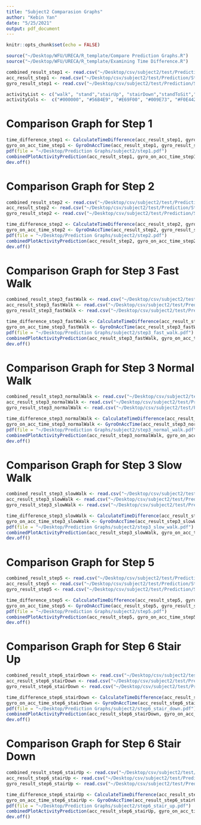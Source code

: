 ```yaml
---
title: "Subject2 Comparasion Graphs"
author: "Kebin Yan"
date: "5/25/2021"
output: pdf_document
---
```


```r
knitr::opts_chunk$set(echo = FALSE)
```

```r
source("~/Desktop/WFU/URECA/R_template/Compare Prediction Graphs.R")
source("~/Desktop/WFU/URECA/R_template/Examining Time Difference.R")
```

```r
combined_result_step1 <- read.csv("~/Desktop/csv/subject2/test/Prediction/Step1/front_pred.csv")
acc_result_step1 <- read.csv("~/Desktop/csv/subject2/test/Prediction/Step1/acc_front_pred.csv")
gyro_result_step1 <- read.csv("~/Desktop/csv/subject2/test/Prediction/Step1/gyro_front_pred.csv")
```

```r
activityList <- c("walk", "stand","stairUp", "stairDown","standToSit","sit","sitToStand")
activityCols <-  c("#000000", "#56B4E9", "#E69F00", "#009E73", "#F0E442", "#CC79A7", "#D55E00")
```

# Comparison Graph for Step 1
```r
time_difference_step1 <- CalculateTimeDifference(acc_result_step1, gyro_result_step1)
gyro_on_acc_time_step1 <- GyroOnAccTime(acc_result_step1, gyro_result_step1,time_difference_step1)
pdf(file = "~/Desktop/Prediction Graphs/subject2/step1.pdf")
combinedPlotActivityPrediction(acc_result_step1, gyro_on_acc_time_step1, combined_result_step1, NA, activityList, activityCols, TRUE)
dev.off()
```

\newpage
# Comparison Graph for Step 2
```r
combined_result_step2 <- read.csv("~/Desktop/csv/subject2/test/Prediction/Step2/front_pred.csv")
acc_result_step2 <- read.csv("~/Desktop/csv/subject2/test/Prediction/Step2/acc_front_pred.csv")
gyro_result_step2 <- read.csv("~/Desktop/csv/subject2/test/Prediction/Step2/gyro_front_pred.csv")
```


```r
time_difference_step2 <- CalculateTimeDifference(acc_result_step2, gyro_result_step2)
gyro_on_acc_time_step2 <- GyroOnAccTime(acc_result_step2, gyro_result_step2,time_difference_step2)
pdf(file = "~/Desktop/Prediction Graphs/subject2/step2.pdf")
combinedPlotActivityPrediction(acc_result_step2, gyro_on_acc_time_step2, combined_result_step2, NA, activityList, activityCols, TRUE)
dev.off()
```

\newpage
# Comparison Graph for Step 3 Fast Walk
```r
combined_result_step3_fastWalk <- read.csv("~/Desktop/csv/subject2/test/Prediction/Step3/front_pred_fast.csv")
acc_result_step3_fastWalk <- read.csv("~/Desktop/csv/subject2/test/Prediction/Step3/acc_front_pred_fast.csv")
gyro_result_step3_fastWalk <- read.csv("~/Desktop/csv/subject2/test/Prediction/Step3/gyro_front_pred_fast.csv")
```

```r
time_difference_step3_fastWalk <- CalculateTimeDifference(acc_result_step3_fastWalk, gyro_result_step3_fastWalk)
gyro_on_acc_time_step3_fastWalk <- GyroOnAccTime(acc_result_step3_fastWalk, gyro_result_step3_fastWalk,time_difference_step3_fastWalk)
pdf(file = "~/Desktop/Prediction Graphs/subject2/step3_fast_walk.pdf")
combinedPlotActivityPrediction(acc_result_step3_fastWalk, gyro_on_acc_time_step3_fastWalk, combined_result_step3_fastWalk, NA, activityList, activityCols, TRUE)
dev.off()
```

\newpage
# Comparison Graph for Step 3 Normal Walk
```r
combined_result_step3_normalWalk <- read.csv("~/Desktop/csv/subject2/test/Prediction/Step3/front_pred_normal.csv")
acc_result_step3_normalWalk <- read.csv("~/Desktop/csv/subject2/test/Prediction/Step3/acc_front_pred_normal.csv")
gyro_result_step3_normalWalk <- read.csv("~/Desktop/csv/subject2/test/Prediction/Step3/gyro_front_pred_normal.csv")
```

```r
time_difference_step3_normalWalk <- CalculateTimeDifference(acc_result_step3_normalWalk, gyro_result_step3_normalWalk)
gyro_on_acc_time_step3_normalWalk <- GyroOnAccTime(acc_result_step3_normalWalk, acc_result_step3_normalWalk,time_difference_step3_normalWalk)
pdf(file = "~/Desktop/Prediction Graphs/subject2/step3_normal_walk.pdf")
combinedPlotActivityPrediction(acc_result_step3_normalWalk, gyro_on_acc_time_step3_normalWalk, combined_result_step3_normalWalk, NA, activityList, activityCols, TRUE)
dev.off()
```

\newpage
# Comparison Graph for Step 3 Slow Walk
```r
combined_result_step3_slowWalk <- read.csv("~/Desktop/csv/subject2/test/Prediction/Step3/front_pred_slow.csv")
acc_result_step3_slowWalk <- read.csv("~/Desktop/csv/subject2/test/Prediction/Step3/acc_front_pred_slow.csv")
gyro_result_step3_slowWalk <- read.csv("~/Desktop/csv/subject2/test/Prediction/Step3/gyro_front_pred_slow.csv")
```

```r
time_difference_step3_slowWalk <- CalculateTimeDifference(acc_result_step3_slowWalk, gyro_result_step3_slowWalk)
gyro_on_acc_time_step3_slowWalk <- GyroOnAccTime(acc_result_step3_slowWalk, gyro_result_step3_slowWalk,time_difference_step3_slowWalk)
pdf(file = "~/Desktop/Prediction Graphs/subject2/step3_slow_walk.pdf")
combinedPlotActivityPrediction(acc_result_step3_slowWalk, gyro_on_acc_time_step3_slowWalk, combined_result_step3_slowWalk, NA, activityList, activityCols, TRUE)
dev.off()
```

\newpage
# Comparison Graph for Step 5
```r
combined_result_step5 <- read.csv("~/Desktop/csv/subject2/test/Prediction/Step5/front_pred.csv")
acc_result_step5 <- read.csv("~/Desktop/csv/subject2/test/Prediction/Step5/acc_front_pred.csv")
gyro_result_step5 <- read.csv("~/Desktop/csv/subject2/test/Prediction/Step5/gyro_front_pred.csv")
```

```r
time_difference_step5 <- CalculateTimeDifference(acc_result_step5, gyro_result_step5)
gyro_on_acc_time_step5 <- GyroOnAccTime(acc_result_step5, gyro_result_step5, time_difference_step5)
pdf(file = "~/Desktop/Prediction Graphs/subject2/step5.pdf")
combinedPlotActivityPrediction(acc_result_step5, gyro_on_acc_time_step5, combined_result_step5, NA, activityList, activityCols, TRUE)
dev.off()
```

\newpage
# Comparison Graph for Step 6 Stair Up
```r
combined_result_step6_stairDown <- read.csv("~/Desktop/csv/subject2/test/Prediction/Step6/stairDown/front_pred.csv")
acc_result_step6_stairDown <- read.csv("~/Desktop/csv/subject2/test/Prediction/Step6/stairDown/acc_front_pred.csv")
gyro_result_step6_stairDown <- read.csv("~/Desktop/csv/subject2/test/Prediction/Step6/stairDown/gyro_front_pred.csv")
```

```r
time_difference_step6_stairDown <- CalculateTimeDifference(acc_result_step6_stairDown, gyro_result_step6_stairDown)
gyro_on_acc_time_step6_stairDown <- GyroOnAccTime(acc_result_step6_stairDown, gyro_result_step6_stairDown, time_difference_step6_stairDown)
pdf(file = "~/Desktop/Prediction Graphs/subject2/step6_stair_down.pdf")
combinedPlotActivityPrediction(acc_result_step6_stairDown, gyro_on_acc_time_step6_stairDown, combined_result_step6_stairDown, NA, activityList, activityCols, TRUE)
dev.off()
```

\newpage
# Comparison Graph for Step 6 Stair Down
```r
combined_result_step6_stairUp <- read.csv("~/Desktop/csv/subject2/test/Prediction/Step6/stairUp/front_pred.csv")
acc_result_step6_stairUp <- read.csv("~/Desktop/csv/subject2/test/Prediction/Step6/stairUp/acc_front_pred.csv")
gyro_result_step6_stairUp <- read.csv("~/Desktop/csv/subject2/test/Prediction/Step6/stairUp/gyro_front_pred.csv")
```

```r
time_difference_step6_stairUp <- CalculateTimeDifference(acc_result_step6_stairUp, gyro_result_step6_stairUp)
gyro_on_acc_time_step6_stairUp <- GyroOnAccTime(acc_result_step6_stairUp, gyro_result_step6_stairUp, time_difference_step6_stairUp)
pdf(file = "~/Desktop/Prediction Graphs/subject2/step6_stair_up.pdf")
combinedPlotActivityPrediction(acc_result_step6_stairUp, gyro_on_acc_time_step6_stairUp, combined_result_step6_stairUp, NA, activityList, activityCols, TRUE)
dev.off()
```

